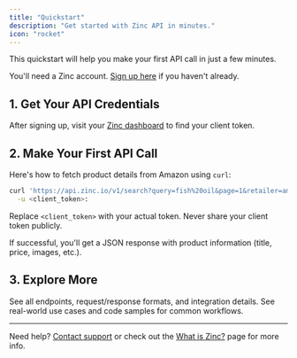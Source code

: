 ```yaml
---
title: "Quickstart"
description: "Get started with Zinc API in minutes."
icon: "rocket"
---
```


This quickstart will help you make your first API call in just a few minutes.

<Alert type="info">
  You'll need a Zinc account. <a href="https://dash.zinc.io/signup" target="_blank">Sign up here</a> if you haven't already.
</Alert>

## 1. Get Your API Credentials

After signing up, visit your <a href="https://dash.zinc.io" target="_blank">Zinc dashboard</a> to find your client token.

## 2. Make Your First API Call

Here's how to fetch product details from Amazon using `curl`:

```bash
curl 'https://api.zinc.io/v1/search?query=fish%20oil&page=1&retailer=amazon' \
  -u <client_token>:
```

<Note>
Replace <code>&lt;client_token&gt;</code> with your actual token. Never share your client token publicly.
</Note>

If successful, you'll get a JSON response with product information (title, price, images, etc.).

## 3. Explore More

<CardGroup cols={2}>
  <Card title="API Reference" icon="book" href="/api-reference/introduction/authentication">
    See all endpoints, request/response formats, and integration details.
  </Card>
  <Card title="Examples" icon="code" href="/guides/examples">
    See real-world use cases and code samples for common workflows.
  </Card>
</CardGroup>

---

Need help? <a href="mailto:support@zinc.io">Contact support</a> or check out the [What is Zinc?](/what-is-zinc) page for more info.
